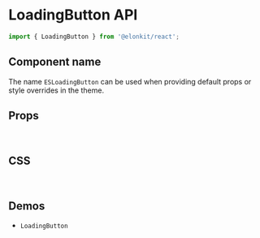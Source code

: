 
<Meta title="Components API/LoadingButton" />

# LoadingButton API

```js
import { LoadingButton } from '@elonkit/react';
```

## Component name

The name `ESLoadingButton` can be used when providing default props or style overrides in the theme.

## Props

<TableInterface name="LoadingButtonProps" variant="props" />

<br />

## CSS

<TableInterface name="LoadingButtonClasses" variant="css" />

<br />

## Demos

<ul>
  <li>
    <LinkTo kind="components-LoadingButton" story="demo">
      <code>LoadingButton</code>
    </LinkTo>
  </li>
</ul>
